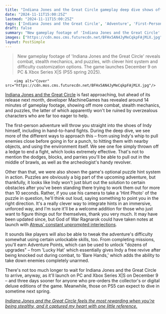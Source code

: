```yaml
---
title: "Indiana Jones and the Great Circle gameplay deep dive shows off its optional puzzle hint system that God of War Ragnarok could have taken notes from"
date: "2024-11-11T15:00:25Z"
lastmod: "2024-11-11T15:00:25Z"
tags: ['Indiana Jones and the Great Circle', 'Adventure', 'First-Person', 'Action', 'Stealth', 'Puzzle', 'MachineGames', 'Bethesda', 'PC', 'Xbox Series X|S', 'PS5']
draft: false
summary: "New gameplay footage of 'Indiana Jones and the Great Circle' reveals combat, stealth mechanics, and puzzles, with clever hint system and difficulty customization options.  The game launches December 9 on PC & Xbox Series X|S (PS5 spring 2025)."
images: ["https://cdn.mos.cms.futurecdn.net/BFHx5AN4JyMeCqkpFAjMiX.jpg"]
layout: PostSimple
---
```

> New gameplay footage of 'Indiana Jones and the Great Circle' reveals combat, stealth mechanics, and puzzles, with clever hint system and difficulty customization options.  The game launches December 9 on PC & Xbox Series X|S (PS5 spring 2025).


        <img alt="Cover" src="https://cdn.mos.cms.futurecdn.net/BFHx5AN4JyMeCqkpFAjMiX.jpg"/>
        
[<u>Indiana Jones and the Great Circle</u>](https://www.gamesradar.com/indiana-jones-game-bethesda-guide/) is fast approaching, but ahead of its release next month, developer MachineGames has revealed around 14 minutes of gameplay footage, showing off more combat, stealth mechanics, and puzzles, the latter of which apparently won't be ruined by overzealous characters who are far too eager to help.

The first-person adventure will throw you straight into the shoes of Indy himself, including in hand-to-hand fights. During the deep dive, we see more of the different ways to approach this – from using Indy's whip to pull enemies close before going in for a punch, to hitting them with nearby objects, and using the environment itself. We see one foe simply thrown off a ledge to end a fight, which looks extremely effective. That's not to mention the dodges, blocks, and parries you'll be able to pull out in the middle of brawls, as well as the archeologist's handy revolver. 

Other than that, we were also shown the game's optional puzzle hint system in action. Puzzles are obviously a big part of the upcoming adventure, but thankfully, it looks like Indy won't just blurt out the solution to certain obstacles after you've been standing there trying to work them out for more than 10 seconds. Rather, if you use his camera to take a 'Hint Photo' of the puzzle in question, he'll think out loud, saying something to point you in the right direction. It's a really clever way to integrate hints in an immersive, unforced way, and I'm sure it'll be a welcome addition for those who just want to figure things out for themselves, thank you very much. It may have been updated since, but God of War Ragnarok could have taken notes at launch with [<u>Atreus' constant unprompted interjections</u>](https://www.gamesradar.com/even-god-of-war-ragnaroks-atreus-wishes-hed-stop-giving-puzzle-solutions/). 

It sounds like players will also be able to tweak the adventure's difficulty somewhat using certain unlockable skills, too. From completing missions, you'll earn Adventure Points, which can be used to unlock "dozens of upgrades" – from 'Lucky Hat' which essentially gives Indy a free revive after being knocked out during combat, to 'Bare Hands,' which adds the ability to take down enemies completely unarmed. 

There's not too much longer to wait for Indiana Jones and the Great Circle to arrive, anyway, as it'll launch on PC and Xbox Series X|S on December 9 – and three days sooner for anyone who pre-orders the collector's or digital deluxe editions of the game. Meanwhile, those on PS5 can expect to dive in sometime next spring. 

[<u><em>Indiana Jones and the Great Circle feels the most rewarding when you're being stealthy, and it captured my heart with one little reference.</em></u>](https://www.gamesradar.com/games/adventure/indiana-jones-and-the-great-circle-preview-hands-on-october-2024/)
        